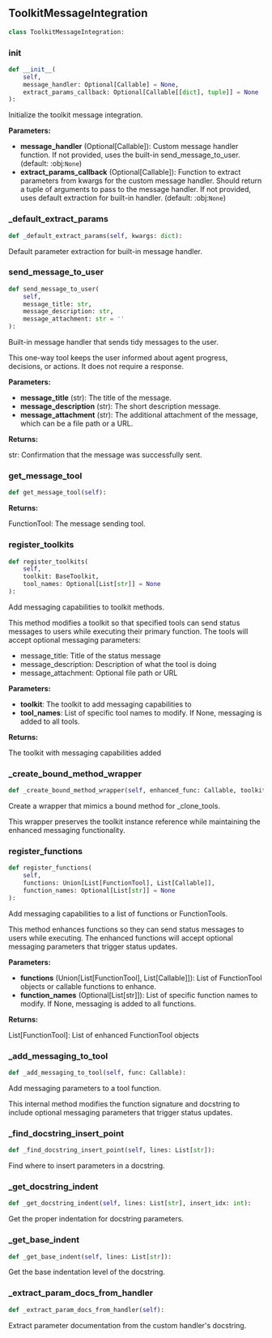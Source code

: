 <a id="camel.toolkits.message_integration"></a>

<a id="camel.toolkits.message_integration.ToolkitMessageIntegration"></a>

## ToolkitMessageIntegration

```python
class ToolkitMessageIntegration:
```

<a id="camel.toolkits.message_integration.ToolkitMessageIntegration.__init__"></a>

### __init__

```python
def __init__(
    self,
    message_handler: Optional[Callable] = None,
    extract_params_callback: Optional[Callable[[dict], tuple]] = None
):
```

Initialize the toolkit message integration.

**Parameters:**

- **message_handler** (Optional[Callable]): Custom message handler function. If not provided, uses the built-in send_message_to_user. (default: :obj:`None`)
- **extract_params_callback** (Optional[Callable]): Function to extract parameters from kwargs for the custom message handler. Should return a tuple of arguments to pass to the message handler. If not provided, uses default extraction for built-in handler. (default: :obj:`None`)

<a id="camel.toolkits.message_integration.ToolkitMessageIntegration._default_extract_params"></a>

### _default_extract_params

```python
def _default_extract_params(self, kwargs: dict):
```

Default parameter extraction for built-in message handler.

<a id="camel.toolkits.message_integration.ToolkitMessageIntegration.send_message_to_user"></a>

### send_message_to_user

```python
def send_message_to_user(
    self,
    message_title: str,
    message_description: str,
    message_attachment: str = ''
):
```

Built-in message handler that sends tidy messages to the user.

This one-way tool keeps the user informed about agent progress,
decisions, or actions. It does not require a response.

**Parameters:**

- **message_title** (str): The title of the message.
- **message_description** (str): The short description message.
- **message_attachment** (str): The additional attachment of the message, which can be a file path or a URL.

**Returns:**

  str: Confirmation that the message was successfully sent.

<a id="camel.toolkits.message_integration.ToolkitMessageIntegration.get_message_tool"></a>

### get_message_tool

```python
def get_message_tool(self):
```

**Returns:**

  FunctionTool: The message sending tool.

<a id="camel.toolkits.message_integration.ToolkitMessageIntegration.register_toolkits"></a>

### register_toolkits

```python
def register_toolkits(
    self,
    toolkit: BaseToolkit,
    tool_names: Optional[List[str]] = None
):
```

Add messaging capabilities to toolkit methods.

This method modifies a toolkit so that specified tools can send
status messages to users while executing their primary function.
The tools will accept optional messaging parameters:
- message_title: Title of the status message
- message_description: Description of what the tool is doing
- message_attachment: Optional file path or URL

**Parameters:**

- **toolkit**: The toolkit to add messaging capabilities to
- **tool_names**: List of specific tool names to modify. If None, messaging is added to all tools.

**Returns:**

  The toolkit with messaging capabilities added

<a id="camel.toolkits.message_integration.ToolkitMessageIntegration._create_bound_method_wrapper"></a>

### _create_bound_method_wrapper

```python
def _create_bound_method_wrapper(self, enhanced_func: Callable, toolkit_instance):
```

Create a wrapper that mimics a bound method for _clone_tools.

This wrapper preserves the toolkit instance reference while maintaining
the enhanced messaging functionality.

<a id="camel.toolkits.message_integration.ToolkitMessageIntegration.register_functions"></a>

### register_functions

```python
def register_functions(
    self,
    functions: Union[List[FunctionTool], List[Callable]],
    function_names: Optional[List[str]] = None
):
```

Add messaging capabilities to a list of functions or FunctionTools.

This method enhances functions so they can send status messages to
users while executing. The enhanced functions will accept optional
messaging parameters that trigger status updates.

**Parameters:**

- **functions** (Union[List[FunctionTool], List[Callable]]): List of FunctionTool objects or callable functions to enhance.
- **function_names** (Optional[List[str]]): List of specific function names to modify. If None, messaging is added to all functions.

**Returns:**

  List[FunctionTool]: List of enhanced FunctionTool objects

<a id="camel.toolkits.message_integration.ToolkitMessageIntegration._add_messaging_to_tool"></a>

### _add_messaging_to_tool

```python
def _add_messaging_to_tool(self, func: Callable):
```

Add messaging parameters to a tool function.

This internal method modifies the function signature and docstring
to include optional messaging parameters that trigger status updates.

<a id="camel.toolkits.message_integration.ToolkitMessageIntegration._find_docstring_insert_point"></a>

### _find_docstring_insert_point

```python
def _find_docstring_insert_point(self, lines: List[str]):
```

Find where to insert parameters in a docstring.

<a id="camel.toolkits.message_integration.ToolkitMessageIntegration._get_docstring_indent"></a>

### _get_docstring_indent

```python
def _get_docstring_indent(self, lines: List[str], insert_idx: int):
```

Get the proper indentation for docstring parameters.

<a id="camel.toolkits.message_integration.ToolkitMessageIntegration._get_base_indent"></a>

### _get_base_indent

```python
def _get_base_indent(self, lines: List[str]):
```

Get the base indentation level of the docstring.

<a id="camel.toolkits.message_integration.ToolkitMessageIntegration._extract_param_docs_from_handler"></a>

### _extract_param_docs_from_handler

```python
def _extract_param_docs_from_handler(self):
```

Extract parameter documentation from the custom handler's
docstring.
